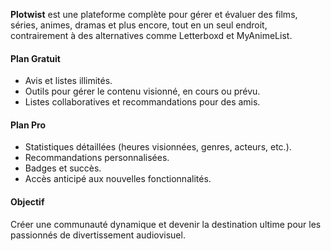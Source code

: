 **Plotwist** est une plateforme complète pour gérer et évaluer des films, séries, animes, dramas et plus encore, tout en un seul endroit, contrairement à des alternatives comme Letterboxd et MyAnimeList.

#### **Plan Gratuit**
- Avis et listes illimités.  
- Outils pour gérer le contenu visionné, en cours ou prévu.  
- Listes collaboratives et recommandations pour des amis.  

#### **Plan Pro**
- Statistiques détaillées (heures visionnées, genres, acteurs, etc.).  
- Recommandations personnalisées.  
- Badges et succès.  
- Accès anticipé aux nouvelles fonctionnalités.  

#### **Objectif**
Créer une communauté dynamique et devenir la destination ultime pour les passionnés de divertissement audiovisuel.

